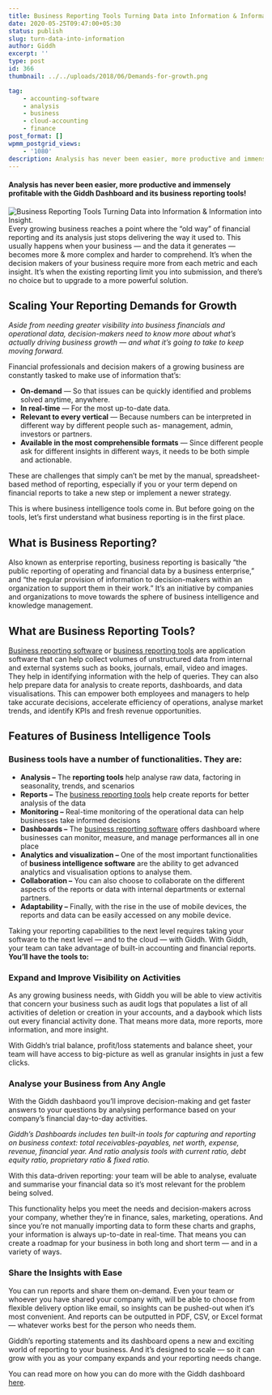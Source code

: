 ```yaml
---
title: Business Reporting Tools Turning Data into Information & Information into Insight.
date: 2020-05-25T09:47:00+05:30
status: publish
slug: turn-data-into-information
author: Giddh
excerpt: ''
type: post
id: 366
thumbnail: ../../uploads/2018/06/Demands-for-growth.png

tag:
    - accounting-software
    - analysis
    - business
    - cloud-accounting
    - finance
post_format: []
wpmm_postgrid_views:
    - '1080'
description: Analysis has never been easier, more productive and immensely profitable with the Giddh Dashboard and its business reporting tools!
---
```

#### Analysis has never been easier, more productive and immensely profitable with the Giddh Dashboard and its business reporting tools!

<img class="wp-block-image size-large" src = "https://miro.medium.com/max/1728/1*3kp8Ds5rYFol1_XrICLy4Q.png" alt="Business Reporting Tools Turning Data into Information & Information into Insight." />
Every growing business reaches a point where the “old way” of financial reporting and its analysis just stops delivering the way it used to. This usually happens when your business — and the data it generates — becomes more &amp; more complex and harder to comprehend. It’s when the decision makers of your business require more from each metric and each insight. It’s when the existing reporting limit you into submission, and there’s no choice but to upgrade to a more powerful solution.

**Scaling Your Reporting Demands for Growth**
---------------------------------------------

*Aside from needing greater visibility into business financials and operational data, decision-makers need to know more about what’s actually driving business growth — and what it’s going to take to keep moving forward.*

Financial professionals and decision makers of a growing business are constantly tasked to make use of information that’s:

- **On-demand** — So that issues can be quickly identified and problems solved anytime, anywhere.
- **In real-time** — For the most up-to-date data.
- **Relevant to every vertical** — Because numbers can be interpreted in different way by different people such as- management, admin, investors or partners.
- **Available in the most comprehensible formats** — Since different people ask for different insights in different ways, it needs to be both simple and actionable.

These are challenges that simply can’t be met by the manual, spreadsheet-based method of reporting, especially if you or your term depend on financial reports to take a new step or implement a newer strategy.

This is where business intelligence tools come in. But before going on the tools, let’s first understand what business reporting is in the first place.

**What is Business Reporting?**
-------------------------------

Also known as enterprise reporting, business reporting is basically “the public reporting of operating and financial data by a business enterprise,” and “the regular provision of information to decision-makers within an organization to support them in their work.” It’s an initiative by companies and organizations to move towards the sphere of business intelligence and knowledge management.

**What are Business Reporting Tools?**
--------------------------------------

[Business reporting software](https://giddh.com) or [business reporting tools](https://giddh.com/financial-reporting) are application software that can help collect volumes of unstructured data from internal and external systems such as books, journals, email, video and images. They help in identifying information with the help of queries. They can also help prepare data for analysis to create reports, dashboards, and data visualisations. This can empower both employees and managers to help take accurate decisions, accelerate efficiency of operations, analyse market trends, and identify KPIs and fresh revenue opportunities.

**Features of Business Intelligence Tools**
-------------------------------------------

### **Business tools have a number of functionalities. They are:**

- **Analysis –** The **reporting tools** help analyse raw data, factoring in seasonality, trends, and scenarios
- **Reports –** The [business reporting tools](https://giddh.com/blog/own-a-small-business-here-are-5-ways-online-accounting-software-can-benefit-you) help create reports for better analysis of the data
- **Monitoring –** Real-time monitoring of the operational data can help businesses take informed decisions
- **Dashboards –** The [business reporting software](https://giddh.com) offers dashboard where businesses can monitor, measure, and manage performances all in one place
- **Analytics and visualization –** One of the most important functionalities of **business intelligence software** are the ability to get advanced analytics and visualisation options to analyse them.
- **Collaboration –** You can also choose to collaborate on the different aspects of the reports or data with internal departments or external partners.
- **Adaptability –** Finally, with the rise in the use of mobile devices, the reports and data can be easily accessed on any mobile device.

Taking your reporting capabilities to the next level requires taking your software to the next level — and to the cloud — with Giddh. With Giddh, your team can take advantage of built-in accounting and financial reports. **You’ll have the tools to:**

### **Expand and Improve Visibility on Activities**

As any growing business needs, with Giddh you will be able to view activitis that concern your business such as audit logs that populates a list of all activities of deletion or creation in your accounts, and a daybook which lists out every financial activity done. That means more data, more reports, more information, and more insight.

With Giddh’s trial balance, profit/loss statements and balance sheet, your team will have access to big-picture as well as granular insights in just a few clicks.

### **Analyse your Business from Any Angle**

With the Giddh dashbaord you’ll improve decision-making and get faster answers to your questions by analysing performance based on your company’s financial day-to-day activities.

*Giddh’s Dashboards includes ten built-in tools for capturing and reporting on business context: total receivables-payables, net worth, expense, revenue, financial year. And ratio analysis tools with current ratio, debt equity ratio, proprietary ratio &amp; fixed ratio.*

With this data-driven reporting: your team will be able to analyse, evaluate and summarise your financial data so it’s most relevant for the problem being solved.

This functionality helps you meet the needs and decision-makers across your company, whether they’re in finance, sales, marketing, operations. And since you’re not manually importing data to form these charts and graphs, your information is always up-to-date in real-time. That means you can create a roadmap for your business in both long and short term — and in a variety of ways.

### **Share the Insights with Ease**

You can run reports and share them on-demand. Even your team or whoever you have shared your company with, will be able to choose from flexible delivery option like email, so insights can be pushed-out when it’s most convenient. And reports can be outputted in PDF, CSV, or Excel format — whatever works best for the person who needs them.

Giddh’s reporting statements and its dashboard opens a new and exciting world of reporting to your business. And it’s designed to scale — so it can grow with you as your company expands and your reporting needs change.

You can read more on how you can do more with the Giddh dashboard [here](https://giddh.com/blog/10-new-awesome-features-on-the-giddh-software-2020).